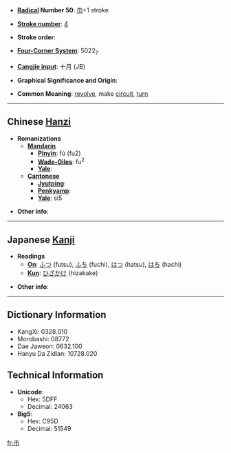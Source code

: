 * '''[[Wiktionary:Chinese radical index| Radical]] Number 50''': [[Wiktionary:Chinese radical index 巾|巾]]+1 stroke

* '''[[Wiktionary:Chinese total strokes index|Stroke number]]''': [[Wiktionary:Chinese total strokes index 4|4]]

* '''Stroke order''': 

* '''[[Wiktionary:Chinese four corner index|Four-Corner System]]''': 5022<sub>7</sub>

* '''[[Wiktionary:Chinese Cangjie index|Cangjie input]]''': 十月 (JB)

* '''Graphical Significance and Origin''': 

* '''Common Meaning''': [[revolve]], make [[circuit]], [[turn]]

----

== Chinese [[Hanzi]] ==

* '''Romanizations'''
** '''[[Mandarin]]'''
*** '''[[Pinyin]]''': fú (fu2)
*** '''[[Wade-Giles]]''': fu<sup>2</sup>
*** '''[[Yale]]''': 
** '''[[Cantonese]]'''
*** '''[[Jyutping]]''':
*** '''[[Penkyamp]]''': 
*** '''[[Yale]]''': si5

* '''Other info''': 

----

== Japanese [[Kanji]] ==

* '''Readings'''
** '''[[On]]''': [[ふつ]] (futsu), [[ふち]] (fuchi), [[はつ]] (hatsu), [[はち]] (hachi)
** '''[[Kun]]''': [[ひざかけ]] (hizakake)

* '''Other info''':  

----

== Dictionary Information ==

* KangXi: 0328.010
* Morobashi: 08772
* Dae Jaweon: 0632.100
* Hanyu Da Zidian: 10728.020

== Technical Information ==

* '''Unicode''':
** Hex: 5DFF
** Decimal: 24063
* '''Big5''':
** Hex: C95D
** Decimal: 51549

[[fr:巿]]
